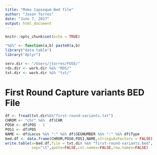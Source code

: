 ```yaml
---
title: "Make Capsequm Bed file"
author: "Jason Torres"
date: "June 7, 2017"
output: html_document
---
```


```r
knitr::opts_chunk$set(echo = TRUE)
```

```r
"%&%" <- function(a,b) paste0(a,b) 
library("data.table")
library("dplyr")

serv.dir <- "/Users/jtorres/FUSE/"
rds.dir <- work.dir %&% "RDS/"
txt.dir <- work.dir %&% "txt/"

```


# First Round Capture variants BED File 


```r

df <- fread(txt.dir%&%"first-round-variants.txt")
CHROM <- "chr" %&%  df$CHR
POS0 <- df$POS - 1
POS1 <- df$POS
NAME <- df$Locus %&% ":" %&% df$SEGNUMBER %&% ":" %&% df$Type
bed.df <- data.frame(CHROM,POS0,POS1,NAME,stringsAsFactors = FALSE)
write.table(x=bed.df,file = txt.dir %&% "first-round-variants.bed",
            sep="\t",quote=FALSE,col.names=FALSE,row.names=FALSE)

```

